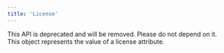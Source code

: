 ```yaml
---
title: 'License'
---
```




This API is deprecated and will be removed. Please do not depend on it. This object represents the value of a license attribute.
